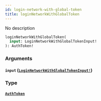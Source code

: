 ```yaml
---
id: login-network-with-global-token
title: loginNetworkWithGlobalToken
---
```


No description

```graphql
loginNetworkWithGlobalToken(
  input: LoginNetworkWithGlobalTokenInput!
): AuthToken!

```

### Arguments

#### `input` ([`LoginNetworkWithGlobalTokenInput!`](/graphql/inputs/login-network-with-global-token-input))

### Type

#### [`AuthToken`](/graphql/objects/auth-token)
